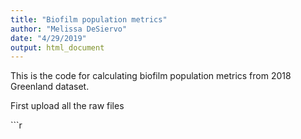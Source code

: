 ```yaml
---
title: "Biofilm population metrics"
author: "Melissa DeSiervo"
date: "4/29/2019"
output: html_document
---
```

This is the code for calculating biofilm population metrics from 2018 Greenland dataset. 

First upload all the raw files

```r
